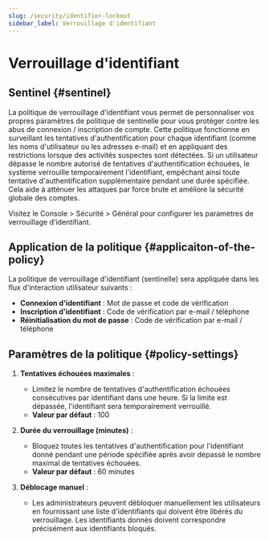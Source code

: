 ```yaml
---
slug: /security/identifier-lockout
sidebar_label: Verrouillage d'identifiant
---
```


# Verrouillage d'identifiant

## Sentinel \{#sentinel}

La politique de verrouillage d'identifiant vous permet de personnaliser vos propres paramètres de politique de sentinelle pour vous protéger contre les abus de connexion / inscription de compte. Cette politique fonctionne en surveillant les tentatives d'authentification pour chaque identifiant (comme les noms d'utilisateur ou les adresses e-mail) et en appliquant des restrictions lorsque des activités suspectes sont détectées. Si un utilisateur dépasse le nombre autorisé de tentatives d'authentification échouées, le système verrouille temporairement l'identifiant, empêchant ainsi toute tentative d'authentification supplémentaire pendant une durée spécifiée. Cela aide à atténuer les attaques par force brute et améliore la sécurité globale des comptes.

Visitez le <CloudLink to="/security/general"> Console > Sécurité > Général</CloudLink> pour configurer les paramètres de verrouillage d'identifiant.

## Application de la politique \{#applicaiton-of-the-policy}

La politique de verrouillage d'identifiant (sentinelle) sera appliquée dans les flux d'interaction utilisateur suivants :

- **Connexion d'identifiant** : Mot de passe et code de vérification
- **Inscription d'identifiant** : Code de vérification par e-mail / téléphone
- **Réinitialisation du mot de passe** : Code de vérification par e-mail / téléphone

## Paramètres de la politique \{#policy-settings}

1. **Tentatives échouées maximales** :

   - Limitez le nombre de tentatives d'authentification échouées consécutives par identifiant dans une heure. Si la limite est dépassée, l'identifiant sera temporairement verrouillé.
   - **Valeur par défaut** : 100

2. **Durée du verrouillage (minutes)** :

   - Bloquez toutes les tentatives d'authentification pour l'identifiant donné pendant une période spécifiée après avoir dépassé le nombre maximal de tentatives échouées.
   - **Valeur par défaut** : 60 minutes

3. **Déblocage manuel** :
   - Les administrateurs peuvent débloquer manuellement les utilisateurs en fournissant une liste d'identifiants qui doivent être libérés du verrouillage. Les identifiants donnés doivent correspondre précisément aux identifiants bloqués.
